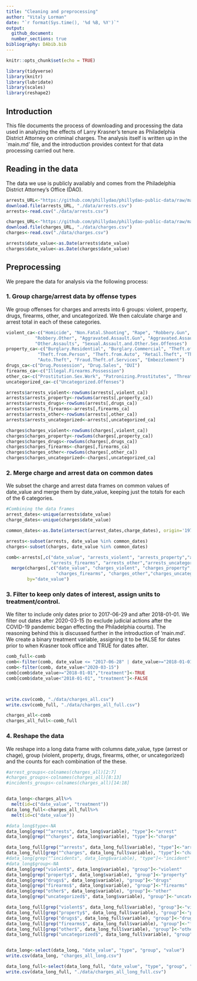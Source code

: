 ```yaml
---
title: "Cleaning and preprocessing"
author: "Vitaly Lorman"
date: "`r format(Sys.time(), '%d %B, %Y')`"
output: 
  github_document:
  number_sections: true
bibliography: DAbib.bib
---
```


```r
knitr::opts_chunk$set(echo = TRUE)
```

```r
library(tidyverse)
library(knitr)
library(lubridate)
library(scales)
library(reshape2)
```
## Introduction

This file documents the process of downloading and processing the data used in analyzing the effects of Larry Krasner's tenure as Philadelphia District Attorney on criminal charges. The analysis itself is written up in the `main.md' file, and the introduction provides context for that data processing carried out here.

## Reading in the data

The data we use is publicly availably and comes from the Philadelphia District Attorney's Office (DAO).

```r
arrests_URL<-"https://github.com/phillydao/phillydao-public-data/raw/master/docs/data/arrest_data_daily_citywide.csv"
download.file(arrests_URL, "./data/arrests.csv")
arrests<-read.csv("./data/arrests.csv")

charges_URL<-"https://github.com/phillydao/phillydao-public-data/raw/master/docs/data/charges_data_daily_citywide.csv"
download.file(charges_URL, "./data/charges.csv")
charges<-read.csv("./data/charges.csv")

arrests$date_value<-as.Date(arrests$date_value)
charges$date_value<-as.Date(charges$date_value)
```

## Preprocessing

We prepare the data for analysis via the following process:

### 1. Group charge/arrest data by offense types

We group offenses for charges and arrests into 6 groups: violent, property, drugs, firearms, other, and uncategorized. We then calculate charge and arrest total in each of these categories.
```r
violent_ca<-c("Homicide", "Non.Fatal.Shooting", "Rape", "Robbery.Gun",
           "Robbery.Other", "Aggravated.Assault.Gun", "Aggravated.Assault.Other",
           "Other.Assaults", "Sexual.Assault.and.Other.Sex.Offenses")
property_ca<-c("Burglary.Residential", "Burglary.Commercial", "Theft.of.Motor.Vehicle.Tag",
            "Theft.from.Person", "Theft.from.Auto", "Retail.Theft", "Theft",
            "Auto.Theft", "Fraud.Theft.of.Services", "Embezzlement")
drugs_ca<-c("Drug.Possession", "Drug.Sales", "DUI")
firearms_ca<-c("Illegal.Firearms.Possession")
other_ca<-c("Prostitution.Sex.Work", "Patronizing.Prostitutes", "Threats.of.Violence")
uncategorized_ca<-c("Uncategorized.Offenses")

arrests$arrests_violent<-rowSums(arrests[,violent_ca])
arrests$arrests_property<-rowSums(arrests[,property_ca])
arrests$arrests_drugs<-rowSums(arrests[,drugs_ca])
arrests$arrests_firearms<-arrests[,firearms_ca]
arrests$arrests_other<-rowSums(arrests[,other_ca])
arrests$arrests_uncategorized<-arrests[,uncategorized_ca]

charges$charges_violent<-rowSums(charges[,violent_ca])
charges$charges_property<-rowSums(charges[,property_ca])
charges$charges_drugs<-rowSums(charges[,drugs_ca])
charges$charges_firearms<-charges[,firearms_ca]
charges$charges_other<-rowSums(charges[,other_ca])
charges$charges_uncategorized<-charges[,uncategorized_ca]
```

### 2. Merge charge and arrest data on common dates

We subset the charge and arrest data frames on common values of date_value and merge them by date_value, keeping just the totals for each of the 6 categories. 
```r
#Combining the data frames
arrest_dates<-unique(arrests$date_value)
charge_dates<-unique(charges$date_value)

common_dates<-as.Date(intersect(arrest_dates,charge_dates), origin='1970-01-01')

arrests<-subset(arrests, date_value %in% common_dates)
charges<-subset(charges, date_value %in% common_dates)

comb<-arrests[,c("date_value", "arrests_violent", "arrests_property","arrests_drugs",
                 "arrests_firearms", "arrests_other","arrests_uncategorized")] %>%
  merge(charges[,c("date_value", "charges_violent", "charges_property","charges_drugs",
                   "charges_firearms", "charges_other","charges_uncategorized")],
        by="date_value") 
```

### 3. Filter to keep only dates of interest, assign units to treatment/control.

We filter to include only dates prior to 2017-06-29 and after 2018-01-01. We filter out dates after 2020-03-15 (to exclude judicial actions after the COVID-19 pandemic began effecting the Philadelphia courts). The reasoning behind this is discussed further in the introduction of 'main.md'. We create a binary treatment variable, assigning it to be fALSE for dates prior to when Krasner took office and TRUE for dates after.

```r
comb_full<-comb
comb<-filter(comb, date_value <= "2017-06-28" | date_value>="2018-01-01")
comb<-filter(comb, date_value<"2020-03-15")
comb[comb$date_value>="2018-01-01","treatment"]<-TRUE
comb[comb$date_value<"2018-01-01", "treatment"]<-FALSE



write.csv(comb, "./data/charges_all.csv")
write.csv(comb_full, "./data/charges_all_full.csv")

charges_all<-comb
charges_all_full<-comb_full
```




### 4. Reshape the data

We reshape into a long data frame with columns date_value, type (arrest or chage), group (violent, property, drugs, firearms, other, or uncategorized) and the counts for each combination of the these.
```r

#arrest_groups<-colnames(charges_all)[2:7]
#charges_groups<-colnames(charges_all)[8:13]
#incidents_groups<-colnames(charges_all)[14:18]


data_long<-charges_all%>%
  melt(id=c("date_value", "treatment"))
data_long_full<-charges_all_full%>%
  melt(id=c("date_value"))

#data_long$type<-NA
data_long[grep("^arrests", data_long$variable), "type"]<-"arrest"
data_long[grep("^charges", data_long$variable), "type"]<-"charge"

data_long_full[grep("^arrests", data_long_full$variable), "type"]<-"arrest"
data_long_full[grep("^charges", data_long_full$variable), "type"]<-"charge"
#data_long[grep("^incidents", data_long$variable), "type"]<-"incident"
#data_long$group<-NA
data_long[grep("violent$", data_long$variable), "group"]<-"violent"
data_long[grep("property$", data_long$variable), "group"]<-"property"
data_long[grep("drugs$", data_long$variable), "group"]<-"drugs"
data_long[grep("firearms$", data_long$variable), "group"]<-"firearms"
data_long[grep("other$", data_long$variable), "group"]<-"other"
data_long[grep("uncategorized$", data_long$variable), "group"]<-"uncategorized"

data_long_full[grep("violent$", data_long_full$variable), "group"]<-"violent"
data_long_full[grep("property$", data_long_full$variable), "group"]<-"property"
data_long_full[grep("drugs$", data_long_full$variable), "group"]<-"drugs"
data_long_full[grep("firearms$", data_long_full$variable), "group"]<-"firearms"
data_long_full[grep("other$", data_long_full$variable), "group"]<-"other"
data_long_full[grep("uncategorized$", data_long_full$variable), "group"]<-"uncategorized"


data_long<-select(data_long, "date_value", "type", "group", "value")
write.csv(data_long, "charges_all_long.csv")

data_long_full<-select(data_long_full, "date_value", "type", "group", "value")
write.csv(data_long_full, "./data/charges_all_long_full.csv")



```


















